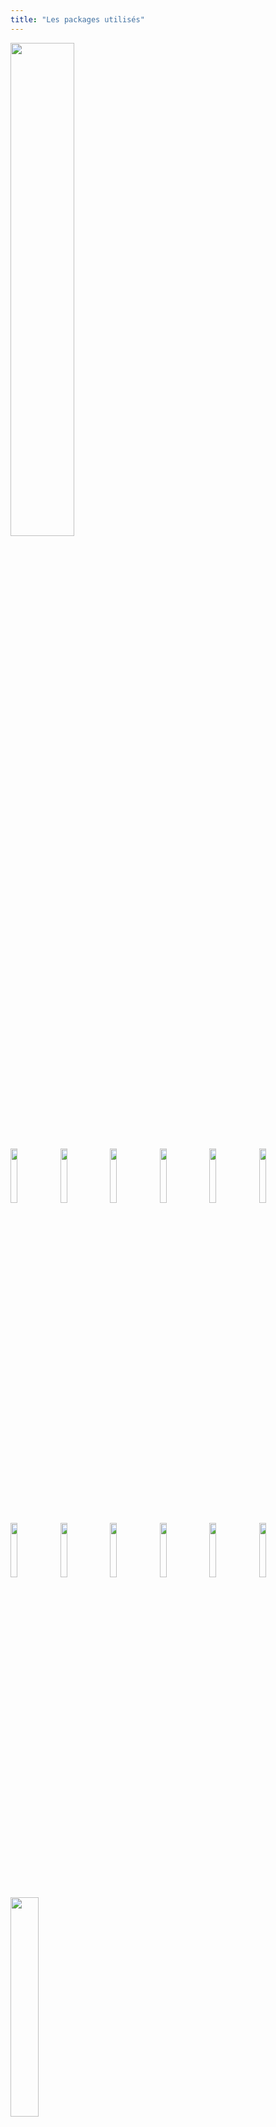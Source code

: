 ```yaml
---
title: "Les packages utilisés"
---
```


::: column-margin
![](img/packages.jpeg){width="45%"}
:::

![](img/tidyverse.png){width="15%"} ![](img/dplyr.png){width="15%"} ![](img/ggplot.png){width="15%"} ![](img/mapsf.png){width="15%"} ![](img/tmap.png){width="15%"} ![](img/osrm.png){width="15%"}

![](img/datatable.png){width="15%"} ![](img/terra.png){width="15%"} ![](img/sf.gif){width="15%"} ![](img/factominer.jpeg){width="15%"} ![](img/quarto.png){width="15%"} ![](img/leaflet.png){width="15%"}

![](img/knit_md.png){width="30%"}
